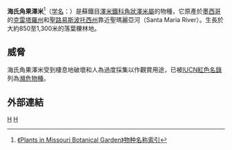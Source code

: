 {{Speciesbox
| taxon = Ceratozamia hildae
| image = Ceratozamia Hildae Leave.jpg
| image_width = 240px
| image_caption = 海氏角果澤米
| status = EN 
| status_system = IUCN3.1
| status_ref = <ref name="IUCN">{{IUCN |id=42124  |taxon=Ceratozamia hildae |assessors=Vovides, A. & Chemnick, J. |assessment_year=2010 |version=2011.2 |accessdate=2011-11-13}}</ref>
| binomial_authority = G.P.Landry & M.C.Wilson<ref name="GRIN">{{cite web |url=http://www.ars-grin.gov/cgi-bin/npgs/html/taxon.pl?319360 |title=Taxon: ''Ceratozamia hildae'' G. P. Landry & M. C. Wilson |work=Germplasm Resources Information Network |publisher=United States Department of Agriculture |date=2003-03-05 |accessdate=2011-11-13 |archive-date=2014-12-10 |archive-url=https://web.archive.org/web/20141210153156/http://www.ars-grin.gov/cgi-bin/npgs/html/taxon.pl?319360 |dead-url=no }}</ref>
}}

'''海氏角果澤米'''<ref>[http://www.nature-museum.net/(S(xwglb3raqy2zvpi1w1oju445))/Album/NameIndex.aspx?album=5ca16a30-9419-4d6c-9696-fac49d4782fd 《Plants in Missouri Botanical Garden》物种名称索引]</ref>（[[学名|学名]]：''{{lang|la|Ceratozamia hildae}}''）是蘇鐵目[[澤米鐵科|澤米鐵科]][[角狀澤米屬|角狀澤米屬]]的物種，它原產於[[墨西哥|墨西哥]]的[[克雷塔羅州|克雷塔羅州]]和[[聖路易斯波托西州|聖路易斯波托西州]]靠近聖瑪麗亞河（Santa Maria River）。生長於大約850至1,300米的落葉櫟林地。

==威脅==
海氏角果澤米受到棲息地破壞和人為過度採集以作觀賞用途，已被[[IUCN紅色名錄|IUCN紅色名錄]]列為[[瀕危物種|瀕危物種]]。

==外部連結==
<references/>

{{Taxonbar}}
[[Category:角狀澤米屬|H]]
[[Category:墨西哥植物|H]]